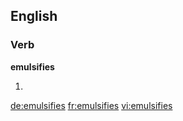 ==English==

===Verb===
'''emulsifies'''

# {{third-person singular of|[[emulsify]]}}

[[de:emulsifies]]
[[fr:emulsifies]]
[[vi:emulsifies]]